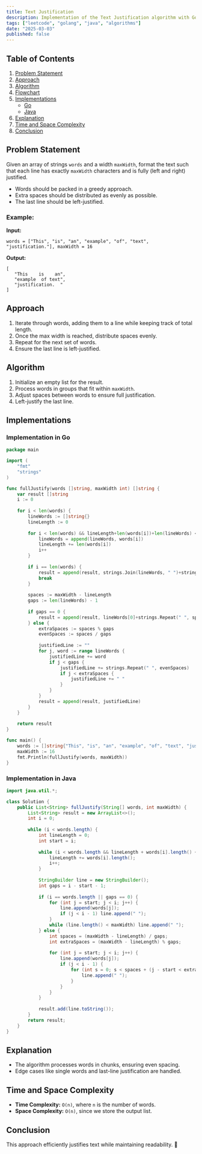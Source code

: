 ```yaml
---
title: Text Justification
description: Implementation of the Text Justification algorithm with Go and Java.
tags: ["leetcode", "golang", "java", "algorithms"]
date: "2025-03-03"
published: false
---
```


## Table of Contents

1. [Problem Statement](#problem-statement)
2. [Approach](#approach)
3. [Algorithm](#algorithm)
4. [Flowchart](#flowchart)
5. [Implementations](#implementations)
   - [Go](#implementation-in-go)
   - [Java](#implementation-in-java)
6. [Explanation](#explanation)
7. [Time and Space Complexity](#time-and-space-complexity)
8. [Conclusion](#conclusion)

## Problem Statement

Given an array of strings `words` and a width `maxWidth`, format the text such that each line has exactly `maxWidth` characters and is fully (left and right) justified.

- Words should be packed in a greedy approach.
- Extra spaces should be distributed as evenly as possible.
- The last line should be left-justified.

### Example:

**Input:**
```
words = ["This", "is", "an", "example", "of", "text", "justification."], maxWidth = 16
```
**Output:**
```
[
   "This    is    an",
   "example  of text",
   "justification.  "
]
```

## Approach

1. Iterate through words, adding them to a line while keeping track of total length.
2. Once the max width is reached, distribute spaces evenly.
3. Repeat for the next set of words.
4. Ensure the last line is left-justified.

## Algorithm

1. Initialize an empty list for the result.
2. Process words in groups that fit within `maxWidth`.
3. Adjust spaces between words to ensure full justification.
4. Left-justify the last line.

## Implementations

### Implementation in Go

```go
package main

import (
    "fmt"
    "strings"
)

func fullJustify(words []string, maxWidth int) []string {
    var result []string
    i := 0
    
    for i < len(words) {
        lineWords := []string{}
        lineLength := 0
        
        for i < len(words) && lineLength+len(words[i])+len(lineWords) <= maxWidth {
            lineWords = append(lineWords, words[i])
            lineLength += len(words[i])
            i++
        }
        
        if i == len(words) {
            result = append(result, strings.Join(lineWords, " ")+strings.Repeat(" ", maxWidth-len(strings.Join(lineWords, " "))))
            break
        }
        
        spaces := maxWidth - lineLength
        gaps := len(lineWords) - 1
        
        if gaps == 0 {
            result = append(result, lineWords[0]+strings.Repeat(" ", spaces))
        } else {
            extraSpaces := spaces % gaps
            evenSpaces := spaces / gaps
            
            justifiedLine := ""
            for j, word := range lineWords {
                justifiedLine += word
                if j < gaps {
                    justifiedLine += strings.Repeat(" ", evenSpaces)
                    if j < extraSpaces {
                        justifiedLine += " "
                    }
                }
            }
            result = append(result, justifiedLine)
        }
    }
    
    return result
}

func main() {
    words := []string{"This", "is", "an", "example", "of", "text", "justification."}
    maxWidth := 16
    fmt.Println(fullJustify(words, maxWidth))
}
```

### Implementation in Java

```java
import java.util.*;

class Solution {
    public List<String> fullJustify(String[] words, int maxWidth) {
        List<String> result = new ArrayList<>();
        int i = 0;
        
        while (i < words.length) {
            int lineLength = 0;
            int start = i;
            
            while (i < words.length && lineLength + words[i].length() + (i - start) <= maxWidth) {
                lineLength += words[i].length();
                i++;
            }
            
            StringBuilder line = new StringBuilder();
            int gaps = i - start - 1;
            
            if (i == words.length || gaps == 0) {
                for (int j = start; j < i; j++) {
                    line.append(words[j]);
                    if (j < i - 1) line.append(" ");
                }
                while (line.length() < maxWidth) line.append(" ");
            } else {
                int spaces = (maxWidth - lineLength) / gaps;
                int extraSpaces = (maxWidth - lineLength) % gaps;
                
                for (int j = start; j < i; j++) {
                    line.append(words[j]);
                    if (j < i - 1) {
                        for (int s = 0; s < spaces + (j - start < extraSpaces ? 1 : 0); s++) {
                            line.append(" ");
                        }
                    }
                }
            }
            
            result.add(line.toString());
        }
        return result;
    }
}
```

## Explanation

- The algorithm processes words in chunks, ensuring even spacing.
- Edge cases like single words and last-line justification are handled.

## Time and Space Complexity

- **Time Complexity:** `O(n)`, where `n` is the number of words.
- **Space Complexity:** `O(n)`, since we store the output list.

## Conclusion

This approach efficiently justifies text while maintaining readability. 🚀

